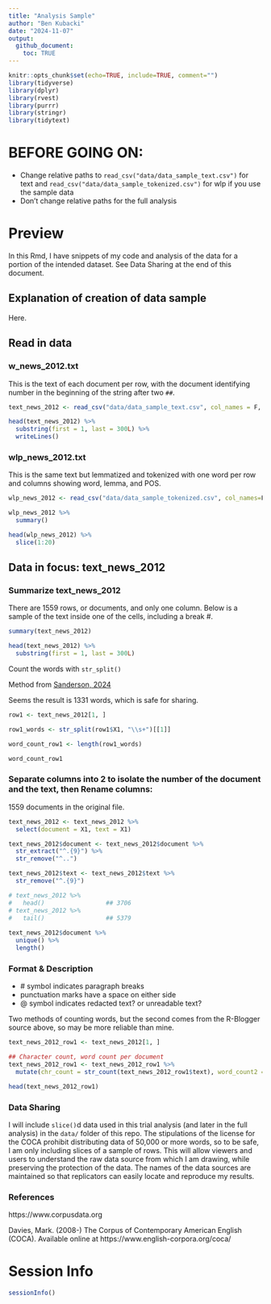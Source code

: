 ```yaml
---
title: "Analysis Sample"
author: "Ben Kubacki"
date: "2024-11-07"
output: 
  github_document:
    toc: TRUE
---
```


```r
knitr::opts_chunk$set(echo=TRUE, include=TRUE, comment="")
library(tidyverse)
library(dplyr)
library(rvest)
library(purrr)
library(stringr)
library(tidytext)


```

# BEFORE GOING ON:

- Change relative paths to `read_csv("data/data_sample_text.csv")` for text and `read_csv("data/data_sample_tokenized.csv")` for wlp if you use the sample data
- Don't change relative paths for the full analysis  

# Preview

In this Rmd, I have snippets of my code and analysis of the data for a portion of the intended dataset. See Data Sharing at the end of this document.

## Explanation of creation of data sample

Here.   

## Read in data

### w_news_2012.txt

This is the text of each document per row, with the document identifying number in the beginning of the string after two `##`. 


```r
text_news_2012 <- read_csv("data/data_sample_text.csv", col_names = F, show_col_types = F) 

head(text_news_2012) %>%
  substring(first = 1, last = 300L) %>% 
  writeLines()

```

### wlp_news_2012.txt

This is the same text but lemmatized and tokenized with one word per row and columns showing word, lemma, and POS.

```r
wlp_news_2012 <- read_csv("data/data_sample_tokenized.csv", col_names=F, show_col_types = F) %>% rename(word = X1, lemma = X2, POS = X3)
```


```r
wlp_news_2012 %>% 
  summary()

head(wlp_news_2012) %>%
  slice(1:20)

```


## Data in focus: text_news_2012

### Summarize text_news_2012

There are 1559 rows, or documents, and only one column. Below is a sample of the text inside one of the cells, including a break #.

```r

summary(text_news_2012)

head(text_news_2012) %>%
  substring(first = 1, last = 300L)

```

Count the words with `str_split()` 

Method from [Sanderson, 2024](https://www.r-bloggers.com/2024/05/counting-words-in-a-string-in-r-a-comprehensive-guide/)

Seems the result is 1331 words, which is safe for sharing. 

```r

row1 <- text_news_2012[1, ]

row1_words <- str_split(row1$X1, "\\s+")[[1]]

word_count_row1 <- length(row1_words)

word_count_row1


```


### Separate columns into 2 to isolate the number of the document and the text, then Rename columns:

1559 documents in the original file.

```r
text_news_2012 <- text_news_2012 %>% 
  select(document = X1, text = X1) 

text_news_2012$document <- text_news_2012$document %>% 
  str_extract("^.{9}") %>% 
  str_remove("^..") 

text_news_2012$text <- text_news_2012$text %>% 
  str_remove("^.{9}") 

# text_news_2012 %>% 
#   head()                 ## 3706
# text_news_2012 %>% 
#   tail()                 ## 5379
  
text_news_2012$document %>% 
  unique() %>% 
  length()

```

### Format & Description

- \# symbol indicates paragraph breaks  
- punctuation marks have a space on either side  
- @ symbol indicates redacted text? or unreadable text?  

Two methods of counting words, but the second comes from the R-Blogger source above, so may be more reliable than mine.

```r

text_news_2012_row1 <- text_news_2012[1, ]

## Character count, word count per document
text_news_2012_row1 <- text_news_2012_row1 %>% 
  mutate(chr_count = str_count(text_news_2012_row1$text), word_count2 = str_count(text_news_2012_row1$text, "\\s+"))

head(text_news_2012_row1)

```




### Data Sharing

I will include `slice()`d data used in this trial analysis (and later in the full analysis) in the `data/` folder of this repo. The stipulations of the license for the COCA prohibit distributing data of 50,000 or more words, so to be safe, I am only including slices of a sample of rows. This will allow viewers and users to understand the raw data source from which I am drawing, while preserving the protection of the data. The names of the data sources are maintained so that replicators can easily locate and reproduce my results. 

### References 

https://www.corpusdata.org 

Davies, Mark. (2008-) The Corpus of Contemporary American English (COCA). Available online at https://www.english-corpora.org/coca/

# Session Info

```r
sessionInfo()
```


